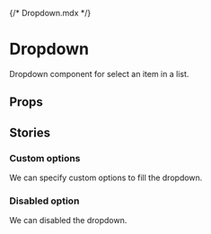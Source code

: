 {/* Dropdown.mdx */}



<Meta of={DropdownStories} />

# Dropdown
Dropdown component for select an item in a list.

<Canvas of={DropdownStories.Base} />

## Props
<Controls />

## Stories

### Custom options

We can specify custom options to fill the dropdown.
<Canvas of={DropdownStories.CustomOptions} />

### Disabled option

We can disabled the dropdown.
<Canvas of={DropdownStories.DisabledOption} />
